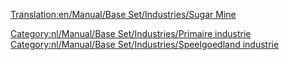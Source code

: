 [[Translation:en/Manual/Base Set/Industries/Sugar Mine]]

{{nl/Manual/Base Set/Industries/Industrieën|image=en/Manual/Base Set/Industries/SugarMine.png
|name=Suikermijn
|climates=[[nl/Manual/Klimaat#speelgoedland|Speelgoedland]]
|accepts=Niets
|produces=[[nl/Manual/Base Set/Cargos/Suiker|Suiker]]
|notes=Niet aanwezig in andere [[nl/Manual/Klimaat|klimaten]].
}}

{{nl/Manual/Base Set/Industries/Navbox Industrieën}}
[[Category:nl/Manual/Base Set/Industries/Primaire industrie]]
[[Category:nl/Manual/Base Set/Industries/Speelgoedland industrie]]